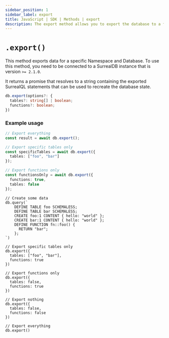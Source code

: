 ```yaml
---
sidebar_position: 1
sidebar_label: export
title: JavaScript | SDK | Methods | export
description: The export method allows you to export the database to a file.
---
```


# `.export()`

This method exports data for a specific Namespace and Database. To use this method, you need to be connected to a SurrealDB instance that is version `>= 2.1.0`.

It returns a promise that resolves to a string containing the exported SurrealQL statements that can be used to recreate the database state.

```ts title="Method Syntax"
db.export(options?: {
  tables?: string[] | boolean;
  functions?: boolean;
})
```

### Example usage

```ts
// Export everything
const result = await db.export();

// Export specific tables only
const specificTables = await db.export({
  tables: ["foo", "bar"]
});

// Export functions only
const functionsOnly = await db.export({
  functions: true,
  tables: false
});
```

```surql title="Example SurrealQL"
// Create some data
db.query(`
    DEFINE TABLE foo SCHEMALESS;
    DEFINE TABLE bar SCHEMALESS;
    CREATE foo:1 CONTENT { hello: "world" };
    CREATE bar:1 CONTENT { hello: "world" };
    DEFINE FUNCTION fn::foo() {
      RETURN "bar";
    };
`)

// Export specific tables only
db.export({
  tables: ["foo", "bar"],
  functions: true
})

// Export functions only
db.export({
  tables: false,
  functions: true
})

// Export nothing
db.export({
  tables: false,
  functions: false
})

// Export everything
db.export()
```
